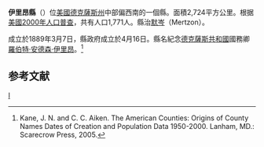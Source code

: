 {{noteTA
|T=zh-hans:伊里昂县 (得克萨斯州);zh-hk:伊里昂縣 (德克薩斯州);zh-tw:伊里昂郡 (德克薩斯州);
}}
<!--[[File:Map_of_Texas_highlighting_Irion_County.svg|right]]-->
{{Infobox U.S. County|
 county  = 伊里昂縣|
 state = 德克薩斯州 |
 en county  = Irion County|
 en state = Texas |
 seal = |
 map = Map of Texas highlighting Irion County.svg|
 map size = 250|
 founded = 1889|
 seat = [[Mertzon,_Texas|Mertzon]] | 
 area = 2,724 [[square_kilometre|km²]] (1,052 [[square_mile|mi²]]) |
 area land = 2,724 km² (1,052 mi²) |
 area water = <1 km² (<1 mi²) |
 area percentage = 0.01% |
 census yr = 2000|
 pop = 1,771|
 density = 1|
 web = |
|}}
'''伊里昂縣'''（{{lang-en|Irion County}}）位[[美國|美國]][[德克薩斯州|德克薩斯州]]中部偏西南的一個縣。面積2,724平方公里。根据[[美國2000年人口普查|美國2000年人口普查]]，共有人口1,771人。縣治[[默岑|默岑]]（Mertzon）。

成立於1889年3月7日，縣政府成立於4月16日。縣名紀念[[德克薩斯共和國|德克薩斯共和國]]國務卿[[羅伯特·安德森·伊里昂|羅伯特·安德森·伊里昂]]。<ref>Kane, J. N. and C. C. Aiken. The American Counties: Origins of County Names Dates of Creation and Population Data 1950-2000. Lanham, MD.: Scarecrow Press, 2005.</ref>

==参考文献==
<div class="references-small">
<references />
</div>
{{德克萨斯州}}
{{Texas-stub}}
[[Category:得克萨斯州行政区划|I]]